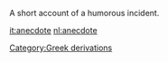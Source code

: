 A short account of a humorous incident.

[[Category:Greek derivations]]

[[it:anecdote]]
[[nl:anecdote]]